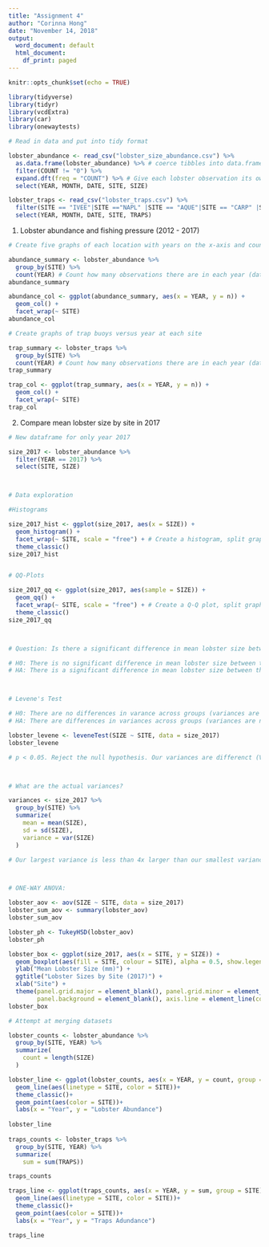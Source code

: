 ```yaml
---
title: "Assignment 4"
author: "Corinna Hong"
date: "November 14, 2018"
output:
  word_document: default
  html_document:
    df_print: paged
---
```


```r
knitr::opts_chunk$set(echo = TRUE)
```

```r

library(tidyverse)
library(tidyr)
library(vcdExtra)
library(car)
library(onewaytests)

```


```r

# Read in data and put into tidy format

lobster_abundance <- read_csv("lobster_size_abundance.csv") %>% 
  as.data.frame(lobster_abundance) %>% # coerce tibbles into data.frame
  filter(COUNT != "0") %>% 
  expand.dft(freq = "COUNT") %>% # Give each lobster observation its own row
  select(YEAR, MONTH, DATE, SITE, SIZE)

lobster_traps <- read_csv("lobster_traps.csv") %>%
  filter(SITE == "IVEE"|SITE =="NAPL" |SITE == "AQUE"|SITE == "CARP" |SITE == "MOHK") %>% 
  select(YEAR, MONTH, DATE, SITE, TRAPS)

```

1. Lobster abundance and fishing pressure (2012 - 2017)

```r

# Create five graphs of each location with years on the x-axis and count of lobsters on y-axis

abundance_summary <- lobster_abundance %>% 
  group_by(SITE) %>% 
  count(YEAR) # Count how many observations there are in each year (data is grouped by site)
abundance_summary

abundance_col <- ggplot(abundance_summary, aes(x = YEAR, y = n)) +
  geom_col() +
  facet_wrap(~ SITE)
abundance_col

# Create graphs of trap buoys versus year at each site

trap_summary <- lobster_traps %>% 
  group_by(SITE) %>% 
  count(YEAR) # Count how many observations there are in each year (data is grouped by site)
trap_summary

trap_col <- ggplot(trap_summary, aes(x = YEAR, y = n)) +
  geom_col() +
  facet_wrap(~ SITE)
trap_col

```

2. Compare mean lobster size by site in 2017 

```r

# New dataframe for only year 2017

size_2017 <- lobster_abundance %>% 
  filter(YEAR == 2017) %>% 
  select(SITE, SIZE) 



# Data exploration

#Histograms

size_2017_hist <- ggplot(size_2017, aes(x = SIZE)) +
  geom_histogram() +
  facet_wrap(~ SITE, scale = "free") + # Create a histogram, split graphic visualization by site. Give each histogram its own y-axis scale
  theme_classic()
size_2017_hist


# QQ-Plots

size_2017_qq <- ggplot(size_2017, aes(sample = SIZE)) +
  geom_qq() +
  facet_wrap(~ SITE, scale = "free") + # Create a Q-Q plot, split graphic visualization by site. Give each Q-Q Plot its own y-axis scale
  theme_classic()
size_2017_qq



# Question: Is there a significant difference in mean lobster size between the five sites?

# H0: There is no significant difference in mean lobster size between the five sites
# HA: There is a significant difference in mean lobster size between the five sites



# Levene's Test 

# H0: There are no differences in varance across groups (variances are equal)
# HA: There are differences in variances across groups (variances are not equal)

lobster_levene <- leveneTest(SIZE ~ SITE, data = size_2017)
lobster_levene

# p < 0.05. Reject the null hypothesis. Our variances are differenct (Variances are not equal)



# What are the actual variances?

variances <- size_2017 %>% 
  group_by(SITE) %>% 
  summarize(
    mean = mean(SIZE),
    sd = sd(SIZE),
    variance = var(SIZE)
  )

# Our largest variance is less than 4x larger than our smallest variance



# ONE-WAY ANOVA:

lobster_aov <- aov(SIZE ~ SITE, data = size_2017)
lobster_sum_aov <- summary(lobster_aov)
lobster_sum_aov

lobster_ph <- TukeyHSD(lobster_aov)
lobster_ph

```


```r

lobster_box <- ggplot(size_2017, aes(x = SITE, y = SIZE)) +
  geom_boxplot(aes(fill = SITE, colour = SITE), alpha = 0.5, show.legend = FALSE) +
  ylab("Mean Lobster Size (mm)") +
  ggtitle("Lobster Sizes by Site (2017)") +
  xlab("Site") +
  theme(panel.grid.major = element_blank(), panel.grid.minor = element_blank(),
        panel.background = element_blank(), axis.line = element_line(colour = "black"))
lobster_box

```

```r

# Attempt at merging datasets

lobster_counts <- lobster_abundance %>%
  group_by(SITE, YEAR) %>% 
  summarize(
    count = length(SIZE)
  )

lobster_line <- ggplot(lobster_counts, aes(x = YEAR, y = count, group = SITE)) + 
  geom_line(aes(linetype = SITE, color = SITE))+
  theme_classic()+
  geom_point(aes(color = SITE))+
  labs(x = "Year", y = "Lobster Abundance")
  
lobster_line
  
traps_counts <- lobster_traps %>% 
  group_by(SITE, YEAR) %>% 
  summarize(
    sum = sum(TRAPS))

traps_counts

traps_line <- ggplot(traps_counts, aes(x = YEAR, y = sum, group = SITE)) + 
  geom_line(aes(linetype = SITE, color = SITE))+
  theme_classic()+
  geom_point(aes(color = SITE))+
  labs(x = "Year", y = "Traps Adundance")

traps_line
```


